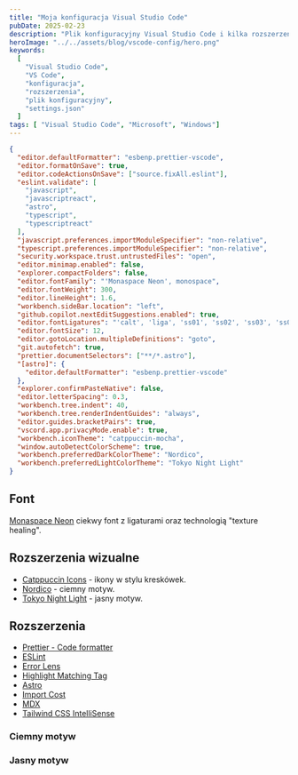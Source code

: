 ```yaml
---
title: "Moja konfiguracja Visual Studio Code"
pubDate: 2025-02-23
description: "Plik konfiguracyjny Visual Studio Code i kilka rozszerzeń."
heroImage: "../../assets/blog/vscode-config/hero.png"
keywords:
  [
    "Visual Studio Code",
    "VS Code",
    "konfiguracja",
    "rozszerzenia",
    "plik konfiguracyjny",
    "settings.json"
  ]
tags: [ "Visual Studio Code", "Microsoft", "Windows"]
---
```



```json title="settings.json"
{
  "editor.defaultFormatter": "esbenp.prettier-vscode",
  "editor.formatOnSave": true,
  "editor.codeActionsOnSave": ["source.fixAll.eslint"],
  "eslint.validate": [
    "javascript",
    "javascriptreact",
    "astro",
    "typescript",
    "typescriptreact"
  ],
  "javascript.preferences.importModuleSpecifier": "non-relative",
  "typescript.preferences.importModuleSpecifier": "non-relative",
  "security.workspace.trust.untrustedFiles": "open",
  "editor.minimap.enabled": false,
  "explorer.compactFolders": false,
  "editor.fontFamily": "'Monaspace Neon', monospace",
  "editor.fontWeight": 300,
  "editor.lineHeight": 1.6,
  "workbench.sideBar.location": "left",
  "github.copilot.nextEditSuggestions.enabled": true,
  "editor.fontLigatures": "'calt', 'liga', 'ss01', 'ss02', 'ss03', 'ss04', 'ss05', 'ss06', 'ss07', 'ss08', 'ss09'",
  "editor.fontSize": 12,
  "editor.gotoLocation.multipleDefinitions": "goto",
  "git.autofetch": true,
  "prettier.documentSelectors": ["**/*.astro"],
  "[astro]": {
    "editor.defaultFormatter": "esbenp.prettier-vscode"
  },
  "explorer.confirmPasteNative": false,
  "editor.letterSpacing": 0.3,
  "workbench.tree.indent": 40,
  "workbench.tree.renderIndentGuides": "always",
  "editor.guides.bracketPairs": true,
  "vscord.app.privacyMode.enable": true,
  "workbench.iconTheme": "catppuccin-mocha",
  "window.autoDetectColorScheme": true,
  "workbench.preferredDarkColorTheme": "Nordico",
  "workbench.preferredLightColorTheme": "Tokyo Night Light"
}
```

## Font
<a href="https://monaspace.githubnext.com/" target="_blank">Monaspace Neon</a> ciekwy font z ligaturami oraz technologią "texture healing".

## Rozszerzenia wizualne
- <a href="https://marketplace.visualstudio.com/items?itemName=Catppuccin.catppuccin-vsc-icons" target="_blank">Catppuccin Icons</a> - ikony w stylu kreskówek.
- <a href="https://marketplace.visualstudio.com/items?itemName=madprops.nordico" target="_blank">Nordico</a> - ciemny motyw.
- <a href="https://marketplace.visualstudio.com/items?itemName=enkia.tokyo-night" target="_blank">Tokyo Night Light</a> - jasny motyw.

## Rozszerzenia

- <a href="https://marketplace.visualstudio.com/items?itemName=esbenp.prettier-vscode" target="_blank">Prettier - Code formatter</a>
- <a href="https://marketplace.visualstudio.com/items?itemName=dbaeumer.vscode-eslint" target="_blank">ESLint</a>
- <a href="https://marketplace.visualstudio.com/items?itemName=usernamehw.errorlens" target="_blank">Error Lens</a>
- <a href="https://marketplace.visualstudio.com/items?itemName=vincaslt.highlight-matching-tag" target="_blank">Highlight Matching Tag</a>
- <a href="https://marketplace.visualstudio.com/items?itemName=astro-build.astro-vscode" target="_blank">Astro</a>
- <a href="https://marketplace.visualstudio.com/items?itemName=wix.vscode-import-cost" target="_blank">Import Cost</a>
- <a href="https://marketplace.visualstudio.com/items?itemName=silvenon.mdx" target="_blank">MDX</a>
- <a href="https://marketplace.visualstudio.com/items?itemName=bradlc.vscode-tailwindcss" target="_blank">Tailwind CSS IntelliSense</a>


### Ciemny motyw

<a href="/blog/vscode-config/preview.png" target="_blank">
<Picture src={'/blog/vscode-config/preview.png'} width={1920} height={1080} alt="Tryb ciemny edytora" />
</a>

### Jasny motyw
<a href="/blog/vscode-config/preview-light.png" target="_blank">
<Picture src={'/blog/vscode-config/preview-light.png'} width={1920} height={1080} alt="Tryb jasny edytora" />
</a>